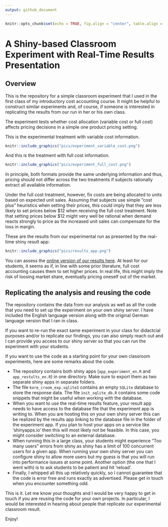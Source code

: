 ```yaml
---
output: github_document
---
```


```r
knitr::opts_chunk$set(echo = TRUE, fig.align = "center", table.align = "center", warnings = FALSE)
```

# A Shiny-based Classroom Experiment with Real-Time Results Presentation

## Overview

This is the repository for a simple classroom experiment that I used in the first 
class of my introductory cost accounting course. It might be helpful to
construct similar experiments and, of course, if someone is interested in replicating 
the results from our run in her or his own class.

The experiment tests whether cost allocation (variable cost or full cost) affects pricing decisions in a simple one product pricing setting. 

This is the experimental treatment with variable cost information. 

```r
knitr::include_graphics("pics/experiment_variable_cost.png")
```

And this is the treatment with full cost information.

```r
knitr::include_graphics("pics/experiment_full_cost.png")
```

In principle, both formats provide the same underlying information and thus, pricing should not differ across the two treatments if subjects rationally extract all available information. 

Under the full cost treatment, however, fix costs are being allocated to units based on expected unit sales. Assuming that subjects use simple "cost plus" heuristics when setting their prices, this could imply that they are less likely to set prices below \$12 when receiving the full cost treatment. Note that setting prices below \$12 might very well be rational when demand reacts strongly to price as the increased unit sales can compensate for the loss in margin.

These are the results from our experimental run as presented by the real-time shiny result app:

```r
knitr::include_graphics("pics/results_app.png")
```

You can assess the [online version of our results here](https://trr266.wiwi.hu-berlin.de/shiny/kore_croom_eval). At least for our students, it seems as if, in line with some prior literature, full cost accounting causes them to set higher prices. In real life, this might imply the risk of loosing market share, eventually pricing oneself out of the market.


## Replicating the analysis and reusing the code

The repository contains the data from our analysis as well as all the code that you need to set up the experiment on your own shiny server. I have included the English language version along with the original German language version that I ran in class.

If you want to re-run the exact same experiment in your class for didactcial purposes and/or to replicate our findings, you can also simply reach out and I can provide you access to our shiny server so that you can run the experiment with your students.

If you want to use the code as a starting point for your own classroom experiments, here are some remarks about the code.

- The repository contains both shiny apps (`app_experiment_en.R` and `app_restults_en.R`) in one directory. Make sure to export them as two separate shiny apps in separate folders. 
- The file `kore_croom_exp.sqlite3` contains an empty `SQLite` database to store the response data. The file `ìnit_sqlite_db.R` contains some code snippets that might be useful when working with the database.
- When you want to use the real-time results feature, your result app needs to have access to the database file that the experiment app is writing to. When you are hosting this on your own shiny server this can be realized by the results app linking to the database file in the folder of the experiment app. If you plan to host your apps on a service like 'shinyapps.io' then this will most likely not be feasible. In this case, you might consider switching to an external database.
- When running this in a large class, your students might experience "Too many users" errors from shiny as shiny has a limit of 100 concurrent users for a given app. When running your own shiny server you can configure shiny to allow more users but my guess is that you will run into performance issues at some point. Another option (the one that I went with) is to ask students to be patient and hit 'reload'.
- Finally, I whipped all this up relatively quickly, so I cannot guarantee that the code is error free and runs exactly as advertised. Please get in touch when you encounter something odd.

This is it. Let me know your thoughts and I would be very happy to get in touch if you are reusing the code for your own projects. In particular, I would be interested in hearing about people that replicate our experimental classroom result.

Enjoy!
